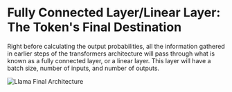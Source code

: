 # Fully Connected Layer/Linear Layer: The Token's Final Destination

Right before calculating the output probabilities, all the information gathered in earlier steps of the transformers architecture will pass through what is known as a fully connected layer, or a linear layer. This layer will have a batch size, number of inputs, and number of outputs. 

<Image src="/fc.png" alt="Llama Final Architecture" width={443} height={298} />
